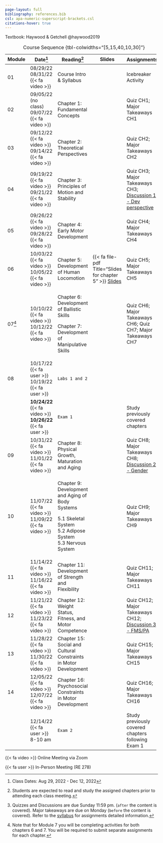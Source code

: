 ```yaml
---
page-layout: full
bibliography: references.bib
csl: apa-numeric-superscript-brackets.csl
citations-hover: true
---
```


Textbook: Haywood & Getchell @haywood2019

+--------+----------------------------------+------------------------------------------------------------------+-------------------------------------------------------------------------------------------------------------------------------------------------------------------------------------------------+----------------------------------------------------------------------------------------+
| Module | Date[^1]                         | Reading[^2]                                                      | Slides                                                                                                                                                                                          | Assignments[^3]                                                                        |
+========+==================================+==================================================================+=================================================================================================================================================================================================+========================================================================================+
| 01     | 08/29/22\                        | Course Intro & Syllabus                                          |                                                                                                                                                                                                 | Icebreaker Activity                                                                    |
|        | 08/31/22 {{< fa video >}}        |                                                                  |                                                                                                                                                                                                 |                                                                                        |
+--------+----------------------------------+------------------------------------------------------------------+-------------------------------------------------------------------------------------------------------------------------------------------------------------------------------------------------+----------------------------------------------------------------------------------------+
| 02     | 09/05/22 (no class)\             | Chapter 1: Fundamental Concepts                                  |                                                                                                                                                                                                 | Quiz CH1; Major Takeaways CH1                                                          |
|        | 09/07/22 {{< fa video >}}        |                                                                  |                                                                                                                                                                                                 |                                                                                        |
+--------+----------------------------------+------------------------------------------------------------------+-------------------------------------------------------------------------------------------------------------------------------------------------------------------------------------------------+----------------------------------------------------------------------------------------+
| 03     | 09/12/22 {{< fa video >}}\       | Chapter 2: Theoretical Perspectives                              |                                                                                                                                                                                                 | Quiz CH2; Major Takeaways CH2                                                          |
|        | 09/14/22 {{< fa video >}}        |                                                                  |                                                                                                                                                                                                 |                                                                                        |
+--------+----------------------------------+------------------------------------------------------------------+-------------------------------------------------------------------------------------------------------------------------------------------------------------------------------------------------+----------------------------------------------------------------------------------------+
| 04     | 09/19/22 {{< fa video >}}\       | Chapter 3: Principles of Motion and Stability                    |                                                                                                                                                                                                 | Quiz CH3; Major Takeaways CH3; [Discussion 1 - Dev perspective](assignments/disc1.qmd) |
|        | 09/21/22 {{< fa video >}}        |                                                                  |                                                                                                                                                                                                 |                                                                                        |
+--------+----------------------------------+------------------------------------------------------------------+-------------------------------------------------------------------------------------------------------------------------------------------------------------------------------------------------+----------------------------------------------------------------------------------------+
| 05     | 09/26/22 {{< fa video >}}\       | Chapter 4: Early Motor Development                               |                                                                                                                                                                                                 | Quiz CH4; Major Takeaways CH4                                                          |
|        | 09/28/22 {{< fa video >}}        |                                                                  |                                                                                                                                                                                                 |                                                                                        |
+--------+----------------------------------+------------------------------------------------------------------+-------------------------------------------------------------------------------------------------------------------------------------------------------------------------------------------------+----------------------------------------------------------------------------------------+
| 06     | 10/03/22 {{< fa video >}}\       | Chapter 5: Development of Human Locomotion                       | {{< fa file-pdf Title="Slides for chapter 5" >}} [Slides](https://mycsunemail-my.sharepoint.com/:b:/g/personal/ovande_furtado_csun_edu/EWIwJdLRA-FKpPEOqwTpRPkBcS9efVB6PUsLvCTu0V_7jg?e=1UTeOF) | Quiz CH5; Major Takeaways CH5                                                          |
|        | 10/05/22 {{< fa video >}}        |                                                                  |                                                                                                                                                                                                 |                                                                                        |
+--------+----------------------------------+------------------------------------------------------------------+-------------------------------------------------------------------------------------------------------------------------------------------------------------------------------------------------+----------------------------------------------------------------------------------------+
| 07[^4] | 10/10/22 {{< fa video >}}\       | Chapter 6: Development of Ballistic Skills                       |                                                                                                                                                                                                 | Quiz CH6; Major Takeaways CH6; Quiz CH7; Major Takeaways CH7                           |
|        | 10/12/22 {{< fa video >}}        |                                                                  |                                                                                                                                                                                                 |                                                                                        |
|        |                                  | Chapter 7: Development of Manipulative Skills                    |                                                                                                                                                                                                 |                                                                                        |
+--------+----------------------------------+------------------------------------------------------------------+-------------------------------------------------------------------------------------------------------------------------------------------------------------------------------------------------+----------------------------------------------------------------------------------------+
| 08     | 10/17/22 {{< fa user >}}\        | `Labs 1 and 2`                                                   |                                                                                                                                                                                                 |                                                                                        |
|        | 10/19/22 {{< fa user >}}         |                                                                  |                                                                                                                                                                                                 |                                                                                        |
+--------+----------------------------------+------------------------------------------------------------------+-------------------------------------------------------------------------------------------------------------------------------------------------------------------------------------------------+----------------------------------------------------------------------------------------+
|        | **10/24/22** {{< fa video >}}**\ | `Exam 1`                                                         |                                                                                                                                                                                                 | Study previously covered chapters                                                      |
|        | 10/26/22** {{< fa user >}}       |                                                                  |                                                                                                                                                                                                 |                                                                                        |
+--------+----------------------------------+------------------------------------------------------------------+-------------------------------------------------------------------------------------------------------------------------------------------------------------------------------------------------+----------------------------------------------------------------------------------------+
| 09     | 10/31/22 {{< fa video >}}\       | Chapter 8: Physical Growth, Maturation and Aging                 |                                                                                                                                                                                                 | Quiz CH8; Major Takeaways CH8; [Discussion 2 - Gender](assignments/disc2.qmd)          |
|        | 11/01/22 {{< fa video >}}        |                                                                  |                                                                                                                                                                                                 |                                                                                        |
+--------+----------------------------------+------------------------------------------------------------------+-------------------------------------------------------------------------------------------------------------------------------------------------------------------------------------------------+----------------------------------------------------------------------------------------+
| 10     | 11/07/22 {{< fa video >}}\       | Chapter 9: Development and Aging of Body Systems                 |                                                                                                                                                                                                 | Quiz CH9; Major Takeaways CH9                                                          |
|        | 11/09/22 {{< fa video >}}        |                                                                  |                                                                                                                                                                                                 |                                                                                        |
|        |                                  | 5.1 Skeletal System\                                             |                                                                                                                                                                                                 |                                                                                        |
|        |                                  | 5.2 Adipose System\                                              |                                                                                                                                                                                                 |                                                                                        |
|        |                                  | 5.3 Nervous System                                               |                                                                                                                                                                                                 |                                                                                        |
+--------+----------------------------------+------------------------------------------------------------------+-------------------------------------------------------------------------------------------------------------------------------------------------------------------------------------------------+----------------------------------------------------------------------------------------+
| 11     | 11/14/22 {{< fa video >}}\       | Chapter 11: Development of Strength and Flexibility              |                                                                                                                                                                                                 | Quiz CH11; Major Takeaways CH11                                                        |
|        | 11/16/22 {{< fa video >}}        |                                                                  |                                                                                                                                                                                                 |                                                                                        |
+--------+----------------------------------+------------------------------------------------------------------+-------------------------------------------------------------------------------------------------------------------------------------------------------------------------------------------------+----------------------------------------------------------------------------------------+
| 12     | 11/21/22 {{< fa video >}}\       | Chapter 12: Weight Status, Fitness, and Motor Competence         |                                                                                                                                                                                                 | Quiz CH12; Major Takeaways CH12; [Discussion 3 - FMS/PA](assignments/disc3.qmd)        |
|        | 11/23/22 {{< fa video >}}        |                                                                  |                                                                                                                                                                                                 |                                                                                        |
+--------+----------------------------------+------------------------------------------------------------------+-------------------------------------------------------------------------------------------------------------------------------------------------------------------------------------------------+----------------------------------------------------------------------------------------+
| 13     | 11/28/22 {{< fa video >}}\       | Chapter 15: Social and Cultural Constraints in Motor Development |                                                                                                                                                                                                 | Quiz CH15; Major Takeaways CH15                                                        |
|        | 11/30/22 {{< fa video >}}\       |                                                                  |                                                                                                                                                                                                 |                                                                                        |
+--------+----------------------------------+------------------------------------------------------------------+-------------------------------------------------------------------------------------------------------------------------------------------------------------------------------------------------+----------------------------------------------------------------------------------------+
| 14     | 12/05/22 {{< fa video >}}\       | Chapter 16: Psychosocial Constraints in Motor Development        |                                                                                                                                                                                                 | Quiz CH16; Major Takeaways CH16                                                        |
|        | 12/07/22 {{< fa video >}}        |                                                                  |                                                                                                                                                                                                 |                                                                                        |
+--------+----------------------------------+------------------------------------------------------------------+-------------------------------------------------------------------------------------------------------------------------------------------------------------------------------------------------+----------------------------------------------------------------------------------------+
|        | 12/14/22 {{< fa user >}}\        | `Exam 2`                                                         |                                                                                                                                                                                                 | Study previously covered chapters following Exam 1                                     |
|        | 8-10 am                          |                                                                  |                                                                                                                                                                                                 |                                                                                        |
+--------+----------------------------------+------------------------------------------------------------------+-------------------------------------------------------------------------------------------------------------------------------------------------------------------------------------------------+----------------------------------------------------------------------------------------+

: Course Sequence {tbl-colwidths="\[5,15,40,10,30\]"}

[^1]: Class Dates: Aug 29, 2022 - Dec 12, 2022

[^2]: Students are expected to read and study the assigned chapters prior to attending each class meeting.

[^3]: Quizzes and Discussions are due Sunday 11:59 pm. (`after` the content is covered). Major takeaways are due on Monday (`before` the content is covered). Refer to the [syllabus](syllabus.qmd) for assignments detailed information.

[^4]: Note that for Module 7 you will be completing activities for both chapters 6 and 7. You will be required to submit separate assignments for each chapter.

{{< fa video >}} Online Meeting via Zoom

{{< fa user >}} In-Person Meeting (RE 278)
